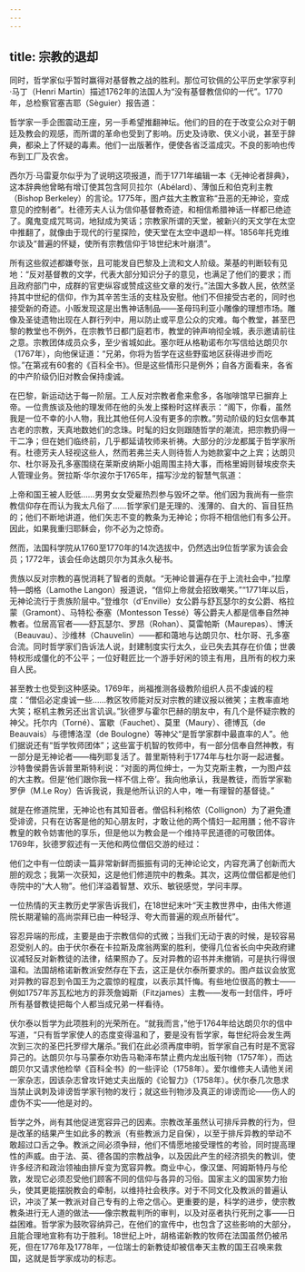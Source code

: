```yaml
---
---
---
```

title: 宗教的退却
---




同时，哲学家似乎暂时赢得对基督教之战的胜利。那位可钦佩的公平历史学家亨利·马丁（Henri Martin）描述1762年的法国人为“没有基督教信仰的一代”。1770年，总检察官塞吉耶（Sèguier）报告道：

哲学家一手企图震动王座，另一手希望推翻神坛。他们的目的在于改变公众对于朝廷及教会的观感，而所谓的革命也受到了影响。历史及诗歌、侠义小说，甚至于辞典，都染上了怀疑的毒素。他们一出版著作，便使各省泛滥成灾。不良的影响也传布到工厂及农舍。



西尔万·马雷夏尔似乎为了说明这项报道，而于1771年编辑一本《无神论者辞典》，这本辞典他曾略有增订使其包含阿贝拉尔（Abélard）、薄伽丘和伯克利主教（Bishop Berkeley）的言论。1775年，图卢兹大主教宣称“丑恶的无神论，变成意见的控制者”。杜德芳夫人认为信仰基督教奇迹，和相信希腊神话一样都已绝迹了。魔鬼变成咒骂词，地狱成为笑话；宗教家所谓的天堂，被新兴的天文学在太空中推翻了，就像由于现代的行星探险，使天堂在太空中退却一样。1856年托克维尔谈及“普遍的怀疑，使所有宗教信仰于18世纪末叶崩溃”。

所有这些叙述都嫌夸张，且可能发自巴黎及上流和文人阶级。莱基的判断较有见地：“反对基督教的文学，代表大部分知识分子的意见，也满足了他们的要求；而且政府部门中，成群的官吏纵容或赞成这些文章的发行。”法国大多数人民，依然坚持其中世纪的信仰，作为其辛苦生活的支柱及安慰。他们不但接受古老的，同时也接受新的奇迹。小贩发现这是出售神话制品——圣母玛利亚小雕像的理想市场。雕像及圣徒遗物出现在人群行列中，用以防止或平息公众的灾难。每个教堂，甚至巴黎的教堂也不例外，在宗教节日都门庭若市，教堂的钟声响彻全城，表示邀请前往之意。宗教团体成员众多，至少省城如此。塞尔旺从格勒诺布尔写信给达朗贝尔（1767年），向他保证道：“兄弟，你将为哲学在这些野蛮地区获得进步而吃惊。”在第戎有60套的《百科全书》。但是这些情形只是例外；自各方面看来，各省的中产阶级仍旧对教会保持虔诚。

在巴黎，新运动达于每一阶层。工人反对宗教者愈来愈多，各咖啡馆早已摒弃上帝。一位贵族谈及他的理发师在他的头发上搽粉时这样表示：“阁下，你看，虽然我是一位不幸的小人物，我比其他任何人没有更多的宗教。”劳动阶级的妇女信奉其古老的宗教，天真地数她们的念珠。时髦的妇女则跟随哲学的潮流，把宗教扔得一干二净；但在她们临终前，几乎都延请牧师来祈祷。大部分的沙龙都属于哲学家所有。杜德芳夫人轻视这些人，然而若弗兰夫人则待哲人为她款宴中之上宾；达朗贝尔、杜尔哥及孔多塞围绕在莱斯皮纳斯小姐周围主持大事，而格里姆则替埃皮奈夫人管理业务。贺拉斯·华尔波尔于1765年，描写沙龙的智慧气氛道：

上帝和国王被人贬低……男男女女受雇热烈参与毁坏之举。他们因为我尚有一些宗教信仰存在而认为我太凡俗了……哲学家们是无理的、浅薄的、自大的、盲目狂热的；他们不断地讲道，他们矢志不变的教条为无神论；你将不相信他们有多公开。因此，如果我重归耶稣会，你不必为之惊奇。



然而，法国科学院从1760至1770年的14次选拔中，仍然选出9位哲学家为该会会员；1772年，该会任命达朗贝尔为其永久秘书。

贵族以反对宗教的喜悦消耗了智者的贡献。“无神论普遍存在于上流社会中，”拉摩特—朗格（Lamothe Langon）报道说，“信仰上帝就会招致嘲笑。”“1771年以后，无神论流行于贵族阶层中。”登维尔（d'Enville）女公爵与舒瓦瑟尔的女公爵、格拉蒙（Gramont）、马特松·泰塞（Montesson Tessé）等公爵夫人都是信奉自然神教者。位居高官者——舒瓦瑟尔、罗昂（Rohan）、莫雷帕斯（Maurepas）、博沃（Beauvau）、沙维林（Chauvelin）——都和蔼地与达朗贝尔、杜尔哥、孔多塞合流。同时哲学家们告诉法人说，封建制度实行太久，业已失去其存在价值；世袭特权形成僵化的不公平；一位好鞋匠比一个游手好闲的领主有用，且所有的权力来自人民。

甚至教士也受到这种感染。1769年，尚福推测各级教阶组织人员不虔诚的程度：“僧侣必定虔诚一些……教区牧师能对反对宗教的建议报以微笑；主教率直地大笑；枢机主教另还出言讥讽。”狄德罗与霍尔巴赫的朋友中，有几个是怀疑宗教的神父。托尔内（Torné）、富歇（Fauchet）、莫里（Maury）、德博瓦（de Beauvais）与德博洛涅（de Boulogne）等神父“是哲学家群中最直率的人”。他们据说还有“哲学牧师团体”；这些富于机智的牧师中，有一部分信奉自然神教，有一部分是无神论者——梅列耶复活了。普里斯特利于1774年与杜尔哥一起进餐。沙特鲁侯爵告诉普里斯特利说：“对面的两位绅士，一为艾克斯主教，一为图卢兹的大主教。但是‘他们跟你我一样不信上帝’。我向他承认，我是教徒，而哲学家勒罗伊（M.Le Roy）告诉我说，我是他所认识的人中，唯一有理智的基督徒。”

就是在修道院里，无神论也有其知音者。僧侣科利格侬（Collignon）为了避免遭受诽谤，只有在访客是他的知心朋友时，才敢让他的两个情妇一起用膳；他不容许教皇的敕令妨害他的享乐，但是他以为教会是一个维持平民道德的可敬团体。1769年，狄德罗叙述有一天他和两位僧侣交游的经过：

他们之中有一位朗读一篇非常新鲜而振振有词的无神论论文，内容充满了创新而大胆的观念；我第一次获知，这是他们修道院中的教条。其次，这两位僧侣都是他们寺院中的“大人物”。他们洋溢着智慧、欢乐、敏锐感觉，学问丰厚。



一位热情的天主教历史学家告诉我们，在18世纪末叶“天主教世界中，由伟大修道院长期灌输的高尚崇拜已由一种轻浮、夸大而普遍的观点所替代”。

容忍异端的形成，主要是由于宗教信仰的式微；当我们无动于衷的时候，是较容易忍受别人的。由于伏尔泰在卡拉斯及席翁两案的胜利，使得几位省长向中央政府建议减轻反对新教徒的法律，结果照办了。反对异教的诏书并未撤销，可是执行得很温和。法国胡格诺新教派安然存在下去，这正是伏尔泰所要求的。图卢兹议会放宽对异教的容忍到令国王为之震惊的程度，以表示其忏悔。有些地位很高的教士——例如1757年苏瓦松地方的菲茨詹姆斯（Fitzjames）主教——发布一封信件，呼吁所有基督教徒把每个人都当成兄弟一样看待。

伏尔泰以哲学为此项胜利的光荣所在。“就我而言，”他于1764年给达朗贝尔的信中写道，“只有哲学家使人的态度变得温和了，要是没有哲学家，每世纪将会发生两次到三次的圣巴托罗缪大屠杀。”我们在此必须再度申明，哲学家自己有时是不宽容异己的。达朗贝尔与马蒙泰尔劝告马勒泽布禁止费内龙出版刊物（1757年），而达朗贝尔又请求他检举《百科全书》的一些评论（1758年）。爱尔维修夫人请他关闭一家杂志，因该杂志曾攻讦她丈夫出版的《论智力》（1758年）。伏尔泰几次恳求当禁止讽刺及诽谤哲学家刊物的发行；就这些刊物涉及真正的诽谤而论——伤人的虚伪不实——他是对的。

哲学之外，尚有其他促进宽容异己的因素。宗教改革虽然认可排斥异教的行为，但是改革的结果产生如此多的教派（有些教派力足自保），以至于排斥异教的举动不敢超过口舌之争。教派之间必须争辩，他们不情愿地接受理性的考验，同时提高理性的声威。由于法、英、德各国的宗教战争，以及因此产生的经济损失的教训，使许多经济和政治领袖由排斥变为宽容异教。商业中心，像汉堡、阿姆斯特丹与伦敦，发现它必须忍受他们顾客不同的信仰与各异的习俗。国家主义的国家势力抬头，使其更能摆脱教会的牵制，以维持社会秩序。对于不同文化及教派的普遍认识，冲淡了某一教派对自己专有的上帝之信心。更重要的是，科学的进步，使宗教教条进行无人道的做法——像宗教裁判所的审判，以及对巫者执行死刑之事——日益困难。哲学家为鼓吹容纳异己，在他们的宣传中，也包含了这些影响的大部分，且能合理地宣称有功于胜利。18世纪上叶，胡格诺新教的牧师在法国虽然仍被吊死，但在1776年及1778年，一位瑞士的新教徒却被信奉天主教的国王召唤来救国，这就是哲学家成功的标志。